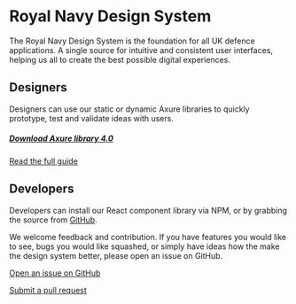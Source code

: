 
<Meta title="Getting started" />

# <StyledLogo /> Royal Navy Design System

The Royal Navy Design System is the foundation for all UK defence applications. A single source for intuitive and consistent user interfaces, helping us all to create the best possible digital experiences.

## Designers
Designers can use our static or dynamic Axure libraries to quickly prototype, test and validate ideas with users.

##### <a href="/design-assets//RNDS_interactive_library_v4.0.rplib">Download Axure library 4.0</a>

[Read the full guide](?path=/docs/axure-design-library--docs)

## Developers
Developers can install our React component library via NPM, or by grabbing the source from [GitHub](https://github.com/Royal-Navy/design-system).

We welcome feedback and contribution. If you have features you would like to see, bugs you would like squashed, or simply have ideas how the make the design system better, please open an issue on GitHub.

[Open an issue on GitHub](https://github.com/Royal-Navy/design-system/issues/new/choose)

[Submit a pull request](https://github.com/Royal-Navy/design-system/pulls)
